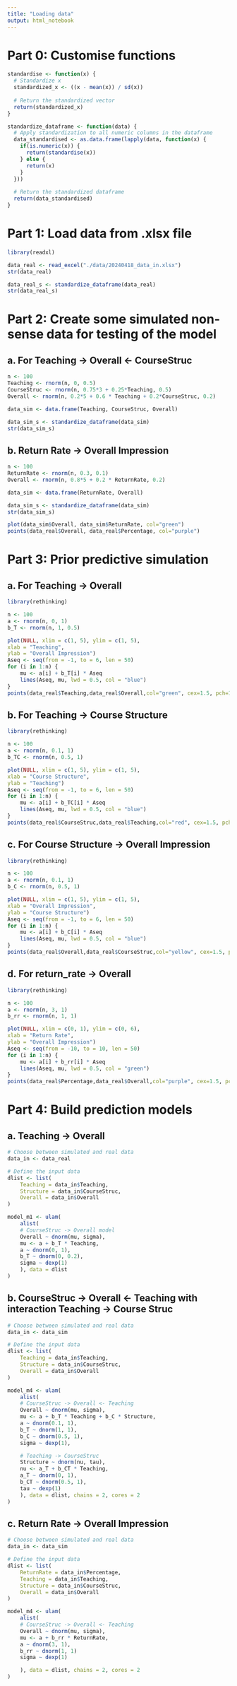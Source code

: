 ```yaml
---
title: "Loading data"
output: html_notebook
---
```


# Part 0: Customise functions
```r
standardise <- function(x) {
  # Standardize x
  standardized_x <- ((x - mean(x)) / sd(x))
  
  # Return the standardized vector
  return(standardized_x)
}

standardize_dataframe <- function(data) {
  # Apply standardization to all numeric columns in the dataframe
  data_standardised <- as.data.frame(lapply(data, function(x) {
    if(is.numeric(x)) {
      return(standardise(x))
    } else {
      return(x)
    }
  }))
  
  # Return the standardized dataframe
  return(data_standardised)
}

```

# Part 1: Load data from .xlsx file
```r
library(readxl)

data_real <- read_excel("./data/20240418_data_in.xlsx")
str(data_real)

data_real_s <- standardize_dataframe(data_real)
str(data_real_s)
```

# Part 2: Create some simulated non-sense data for testing of the model

## a. For Teaching -> Overall <- CourseStruc
```r
n <- 100
Teaching <- rnorm(n, 0, 0.5)
CourseStruc <- rnorm(n, 0.75*3 + 0.25*Teaching, 0.5)
Overall <- rnorm(n, 0.2*5 + 0.6 * Teaching + 0.2*CourseStruc, 0.2)

data_sim <- data.frame(Teaching, CourseStruc, Overall)

data_sim_s <- standardize_dataframe(data_sim)
str(data_sim_s)

```

## b. Return Rate -> Overall Impression
```r
n <- 100
ReturnRate <- rnorm(n, 0.3, 0.1)
Overall <- rnorm(n, 0.8*5 + 0.2 * ReturnRate, 0.2)

data_sim <- data.frame(ReturnRate, Overall)

data_sim_s <- standardize_dataframe(data_sim)
str(data_sim_s)

plot(data_sim$Overall, data_sim$ReturnRate, col="green")
points(data_real$Overall, data_real$Percentage, col="purple")
```

# Part 3: Prior predictive simulation

## a. For Teaching -> Overall
```r
library(rethinking)

n <- 100
a <- rnorm(n, 0, 1)
b_T <- rnorm(n, 1, 0.5)

plot(NULL, xlim = c(1, 5), ylim = c(1, 5),
xlab = "Teaching",
ylab = "Overall Impression")
Aseq <- seq(from = -1, to = 6, len = 50)
for (i in 1:n) {
    mu <- a[i] + b_T[i] * Aseq
    lines(Aseq, mu, lwd = 0.5, col = "blue")
}
points(data_real$Teaching,data_real$Overall,col="green", cex=1.5, pch=19)
```

## b. For Teaching -> Course Structure
```r
library(rethinking)

n <- 100
a <- rnorm(n, 0.1, 1)
b_TC <- rnorm(n, 0.5, 1)

plot(NULL, xlim = c(1, 5), ylim = c(1, 5),
xlab = "Course Structure",
ylab = "Teaching")
Aseq <- seq(from = -1, to = 6, len = 50)
for (i in 1:n) {
    mu <- a[i] + b_TC[i] * Aseq
    lines(Aseq, mu, lwd = 0.5, col = "blue")
}
points(data_real$CourseStruc,data_real$Teaching,col="red", cex=1.5, pch=19)
```

## c. For Course Structure -> Overall Impression
```r
library(rethinking)

n <- 100
a <- rnorm(n, 0.1, 1)
b_C <- rnorm(n, 0.5, 1)

plot(NULL, xlim = c(1, 5), ylim = c(1, 5),
xlab = "Overall Impression",
ylab = "Course Structure")
Aseq <- seq(from = -1, to = 6, len = 50)
for (i in 1:n) {
    mu <- a[i] + b_C[i] * Aseq
    lines(Aseq, mu, lwd = 0.5, col = "blue")
}
points(data_real$Overall,data_real$CourseStruc,col="yellow", cex=1.5, pch=19)
```

## d. For return_rate -> Overall
```r
library(rethinking)

n <- 100
a <- rnorm(n, 3, 1)
b_rr <- rnorm(n, 1, 1)

plot(NULL, xlim = c(0, 1), ylim = c(0, 6),
xlab = "Return Rate",
ylab = "Overall Impression")
Aseq <- seq(from = -10, to = 10, len = 50)
for (i in 1:n) {
    mu <- a[i] + b_rr[i] * Aseq
    lines(Aseq, mu, lwd = 0.5, col = "green")
}
points(data_real$Percentage,data_real$Overall,col="purple", cex=1.5, pch=19)
```

# Part 4: Build prediction models

## a. Teaching -> Overall
```r
# Choose between simulated and real data
data_in <- data_real

# Define the input data
dlist <- list(
    Teaching = data_in$Teaching,
    Structure = data_in$CourseStruc,
    Overall = data_in$Overall
)

model_m1 <- ulam(
    alist(
    # CourseStruc -> Overall model
    Overall ~ dnorm(mu, sigma),
    mu <- a + b_T * Teaching,
    a ~ dnorm(0, 1),
    b_T ~ dnorm(0, 0.2),
    sigma ~ dexp(1)
    ), data = dlist
)
```

## b. CourseStruc -> Overall <- Teaching with interaction Teaching -> Course Struc
```r
# Choose between simulated and real data
data_in <- data_sim

# Define the input data
dlist <- list(
    Teaching = data_in$Teaching,
    Structure = data_in$CourseStruc,
    Overall = data_in$Overall
)

model_m4 <- ulam(
    alist(
    # CourseStruc -> Overall <- Teaching
    Overall ~ dnorm(mu, sigma),
    mu <- a + b_T * Teaching + b_C * Structure,
    a ~ dnorm(0.1, 1),
    b_T ~ dnorm(1, 1),
    b_C ~ dnorm(0.5, 1),
    sigma ~ dexp(1),

    # Teaching -> CourseStruc
    Structure ~ dnorm(nu, tau),
    nu <- a_T + b_CT * Teaching,
    a_T ~ dnorm(0, 1),
    b_CT ~ dnorm(0.5, 1),
    tau ~ dexp(1)
    ), data = dlist, chains = 2, cores = 2
)
```

## c. Return Rate -> Overall Impression
```r
# Choose between simulated and real data
data_in <- data_sim

# Define the input data
dlist <- list(
    ReturnRate = data_in$Percentage,
    Teaching = data_in$Teaching,
    Structure = data_in$CourseStruc,
    Overall = data_in$Overall
)

model_m4 <- ulam(
    alist(
    # CourseStruc -> Overall <- Teaching
    Overall ~ dnorm(mu, sigma),
    mu <- a + b_rr * ReturnRate,
    a ~ dnorm(3, 1),
    b_rr ~ dnorm(1, 1)
    sigma ~ dexp(1)

    ), data = dlist, chains = 2, cores = 2
)
```